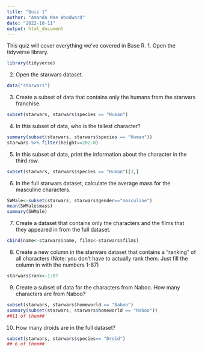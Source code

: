 ```yaml
---
title: "Quiz 1"
author: "Amanda Mae Woodward"
date: "2022-10-11"
output: html_document
---
```

This quiz will cover everything we've covered in Base R. 
1. Open the tidyverse library.
```r
library(tidyverse)
```

2. Open the starwars dataset.
```r
data("starwars")
```

3. Create a subset of data that contains only the humans from the starwars franchise.
```r
subset(starwars, starwars$species == "Human")
```

4. In this subset of data, who is the tallest character?
```r
summary(subset(starwars, starwars$species == "Human"))
starwars %>% filter(height==202.0)
```

5. In this subset of data, print the information about the character in the third row. 
```r
subset(starwars, starwars$species == "Human")[3,]
```

6. In the full starwars dataset, calculate the average mass for the masculine characters. 
```r

SWMale<-subset(starwars, starwars$gender=="masculine")
mean(SWMale$mass)
summary(SWMale)
```

7. Create a dataset that contains only the characters and the films that they appeared in from the full dataset.
```r
cbind(name<-starwars$name, films<-starwars$films)
```

8. Create a new column in the starwars dataset that contains a "ranking" of all characters (Note: you don't have to actually rank them. Just fill the column in with the numbers 1-87)
```r
starwars$rank<-1:87
```

9. Create a subset of data for the characters from Naboo. How many characters are from Naboo? 
```r
subset(starwars, starwars$homeworld == "Naboo")
summary(subset(starwars, starwars$homeworld == "Naboo"))
##11 of them##
```

10. How many droids are in the full dataset? 
```r
subset(starwars, starwars$species== "Droid")
## 6 of them##
```

